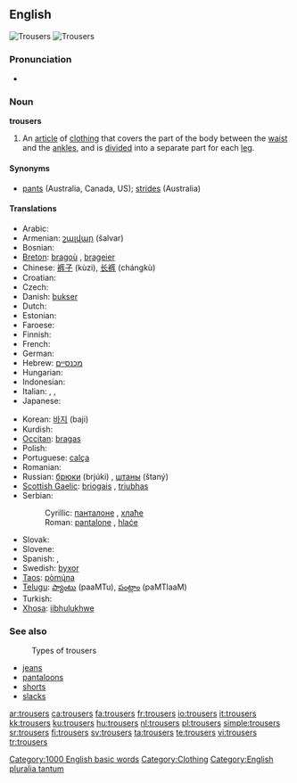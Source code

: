 ==English==
{{wikipedia}}
[[Image:Overzeas longpocket jeans.jpg|thumb|Trousers]]
[[Image:Trousers.jpg|thumb|Trousers]]

===Pronunciation===
* {{audio|en-us-trousers.ogg|Audio (US)}}

===Noun===
'''trousers''' {{pluralonly}}

# {{context|UK,CA}} An [[article]] of [[clothing]] that covers the part of the body between the [[waist]] and the [[ankle]]s, and is [[divide]]d into a separate part for each [[leg]].

====Synonyms====
* [[pants]] (Australia, Canada, US); [[strides]] (Australia)

====Translations====
{{trans-top|an article of clothing that covers the part of the body between the waist and the ankles}}
* Arabic: {{Arab|[[بنطلون]]}} {{unicode|(banʈalón)}} {{m}}
* Armenian: [[շալվար]] (šalvar)
* Bosnian: {{t-|bs|pantalone|f|p}}
* [[Breton]]: [[bragoù]] {{m}}, [[brageier]] {{p}}
* Chinese: [[裤子]] (kùzi), [[长裤]] (chángkù)
* Croatian: {{t-|hr|hlače|f|p}}
* Czech: {{t+|cs|kalhoty|f|p}}
* Danish: [[bukser]] {{c|p}}
* Dutch: {{t+|nl|broek|f|s}}
* Estonian: {{t-|et|püksid|p}}
* Faroese: {{t-|fo|buksur|f|p|xs=Faroese}}
* Finnish: {{t+|fi|housut|p}}
* French: {{t+|fr|pantalon|m|s}}
* German: {{t+|de|Hose|f|s}}
* Hebrew: [[מכנסיים]]
* Hungarian: {{t+|hu|nadrág|s}}
* Indonesian: {{t-|id|celana|xs=Indonesian}}
* Italian: {{t-|it|calzoni|f|p}}, {{t+|it|pantaloni|m|p}}, {{t-|it|brache|f|p}}
* Japanese: {{t-|ja|ズボン|tr=zubon|sc=Jpan}}
{{trans-mid}}
* Korean: [[바지]] (baji)
* Kurdish: {{ku-Arab|[[پانتۆڵ]]}}
* [[Occitan]]: [[bragas]] {{f|p}}
* Polish: {{t+|pl|spodnie|p}}
* Portuguese: [[calça]] {{f|s}}
* Romanian: {{t-|ro|pantaloni|f}}
* Russian: [[брюки]] (brjúki) {{f|p}}, [[штаны]] (štaný) {{m|p}}
* [[Scottish Gaelic]]: [[briogais]] {{f}}, [[triubhas]] {{m}}
* Serbian:
*: Cyrillic: [[панталоне#Serbian|панталоне]] {{f|p}}, [[хлаће]] {{f|p}}
*: Roman: [[pantalone#Serbian|pantalone]] {{f|p}}, [[hlaće]] {{f|p}}
* Slovak: {{t-|sk|nohavice|f|p}}
* Slovene: {{t+|sl|hlače|f|p}}
* Spanish: {{t+|es|pantalón|m|s}}, {{t+|es|pantalones|m|p}}
* Swedish: [[byxor]] {{p}}
* [[Taos]]: [[pòmų́na]]
* [[Telugu]]: [[ప్యాంటు]] (paaMTu), [[పంట్లాం]] (paMTlaaM)
* Turkish: {{t+|tr|pantolon}}
* [[Xhosa]]: [[iibhulukhwe]]
{{trans-bottom}}

===See also===
: Types of trousers
* [[jeans]]
* [[pantaloons]]
* [[shorts]]
* [[slacks]]

[[Category:1000 English basic words]]
[[Category:Clothing]]
[[Category:English pluralia tantum]]

[[ar:trousers]]
[[ca:trousers]]
[[fa:trousers]]
[[fr:trousers]]
[[io:trousers]]
[[it:trousers]]
[[kk:trousers]]
[[ku:trousers]]
[[hu:trousers]]
[[nl:trousers]]
[[pl:trousers]]
[[simple:trousers]]
[[sr:trousers]]
[[fi:trousers]]
[[sv:trousers]]
[[ta:trousers]]
[[te:trousers]]
[[vi:trousers]]
[[tr:trousers]]